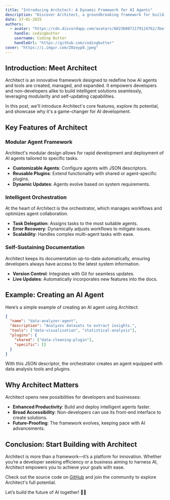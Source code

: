 ```yaml
---
title: "Introducing Architect: A Dynamic Framework for AI Agents"
description: "Discover Architect, a groundbreaking framework for building, evolving, and managing AI agents, tools, and workflows. Explore its innovative features and the potential it unlocks for developers and non-developers alike."
date: 27-01-2025
authors:
  - avatar: "https://cdn.discordapp.com/avatars/682360871179124762/3be1f37dcbce8dc59b25822e4391c947.webp?size=512"
    handle: codingbutter
    username: Coding Butter
    handleUrl: "https://github.com/codingbutter"
cover: "https://i.imgur.com/Z0zoyp0.jpeg"
---
```


## Introduction: Meet Architect

Architect is an innovative framework designed to redefine how AI agents and tools are created, managed, and expanded. It empowers developers and non-developers alike to build intelligent solutions seamlessly, leveraging modularity and self-updating capabilities.

In this post, we'll introduce Architect's core features, explore its potential, and showcase why it's a game-changer for AI development.

## Key Features of Architect

### Modular Agent Framework

Architect's modular design allows for rapid development and deployment of AI agents tailored to specific tasks.

- **Customizable Agents**: Configure agents with JSON descriptors.
- **Reusable Plugins**: Extend functionality with shared or agent-specific plugins.
- **Dynamic Updates**: Agents evolve based on system requirements.

### Intelligent Orchestration

At the heart of Architect is the orchestrator, which manages workflows and optimizes agent collaboration.

- **Task Delegation**: Assigns tasks to the most suitable agents.
- **Error Recovery**: Dynamically adjusts workflows to mitigate issues.
- **Scalability**: Handles complex multi-agent tasks with ease.

### Self-Sustaining Documentation

Architect keeps its documentation up-to-date automatically, ensuring developers always have access to the latest system information.

- **Version Control**: Integrates with Git for seamless updates.
- **Live Updates**: Automatically incorporates new features into the docs.

## Example: Creating an AI Agent

Here’s a simple example of creating an AI agent using Architect:

```json
{
  "name": "data-analyzer-agent",
  "description": "Analyzes datasets to extract insights.",
  "tools": ["data-visualization", "statistical-analysis"],
  "plugins": {
    "shared": ["data-cleaning-plugin"],
    "specific": []
  }
}
```

With this JSON descriptor, the orchestrator creates an agent equipped with data analysis tools and plugins.

## Why Architect Matters

Architect opens new possibilities for developers and businesses:

- **Enhanced Productivity**: Build and deploy intelligent agents faster.
- **Broad Accessibility**: Non-developers can use its front-end interface to create solutions.
- **Future-Proofing**: The framework evolves, keeping pace with AI advancements.

## Conclusion: Start Building with Architect

Architect is more than a framework—it’s a platform for innovation. Whether you’re a developer seeking efficiency or a business aiming to harness AI, Architect empowers you to achieve your goals with ease.

Check out the source code on [GitHub](https://github.com/codingbutter/architect_environment) and join the community to explore Architect's full potential.

Let’s build the future of AI together! 🚀✨
